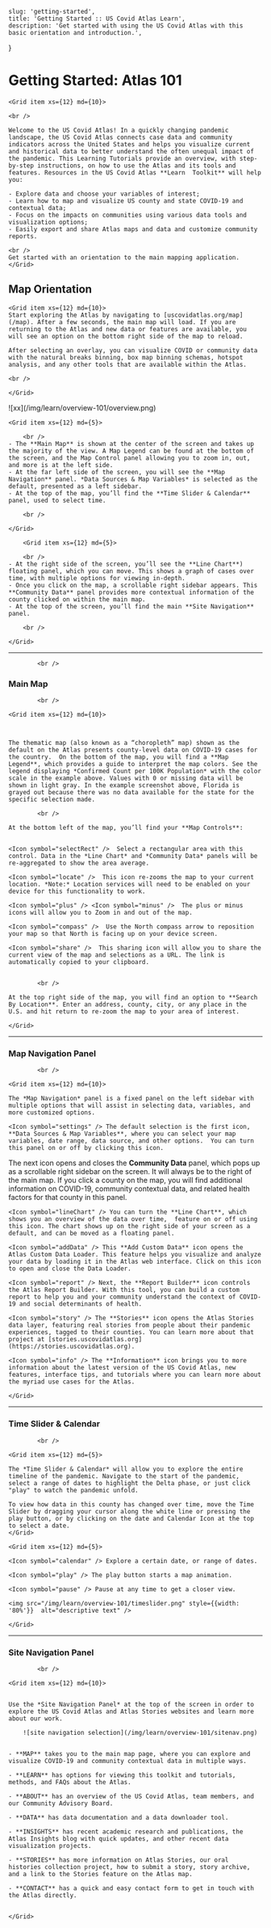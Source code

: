
    slug: 'getting-started',
    title: 'Getting Started :: US Covid Atlas Learn',
    description: 'Get started with using the US Covid Atlas with this basic orientation and introduction.',
}

# Getting Started: Atlas 101

<SelfContainedVideoModal
    buttonText="Watch Video Tutorial"
    videoUrl="https://www.youtube.com/embed/FgRe6p3p4AM?list=PLi9Z7UD_p9f8xEga76YV3FyLhiyL8twmm"
    title="Getting Started with the US Covid Atlas"
    />

<Grid container spacing={8}>

    <Grid item xs={12} md={10}>

    <br />

    Welcome to the US Covid Atlas! In a quickly changing pandemic landscape, the US Covid Atlas connects case data and community indicators across the United States and helps you visualize current and historical data to better understand the often unequal impact of the pandemic. This Learning Tutorials provide an overview, with step-by-step instructions, on how to use the Atlas and its tools and features. Resources in the US Covid Atlas **Learn  Toolkit** will help you: 

    - Explore data and choose your variables of interest; 
    - Learn how to map and visualize US county and state COVID-19 and contextual data; 
    - Focus on the impacts on communities using various data tools and visualization options; 
    - Easily export and share Atlas maps and data and customize community reports. 
    
    <br />
    Get started with an orientation to the main mapping application. 
    </Grid>

</Grid>


## Map Orientation

<Grid container spacing={8}>

    <Grid item xs={12} md={10}>
    Start exploring the Atlas by navigating to [uscovidatlas.org/map](/map). After a few seconds, the main map will load. If you are returning to the Atlas and new data or features are available, you will see an option on the bottom right side of the map to reload. 

    After selecting an overlay, you can visualize COVID or community data with the natural breaks binning, box map binning schemas, hotspot analysis, and any other tools that are available within the Atlas.

    <br />

    </Grid>

</Grid>

<Grid container spacing={8}>
    <Grid item xs={12} md={10}>
        ![xx](/img/learn/overview-101/overview.png)
    </Grid>
  </Grid>


<Grid container spacing={8}>

    <Grid item xs={12} md={5}>

        <br />
    - The **Main Map** is shown at the center of the screen and takes up the majority of the view. A Map Legend can be found at the bottom of the screen, and the Map Control panel allowing you to zoom in, out, and more is at the left side. 
    - At the far left side of the screen, you will see the **Map Navigation** panel. *Data Sources & Map Variables* is selected as the default, presented as a left sidebar.
    - At the top of the map, you’ll find the **Time Slider & Calendar** panel, used to select time.

        <br />

    </Grid>

        <Grid item xs={12} md={5}>

        <br />
    - At the right side of the screen, you’ll see the **Line Chart**) floating panel, which you can move. This shows a graph of cases over time, with multiple options for viewing in-depth. 
    - Once you click on the map, a scrollable right sidebar appears. This **Community Data** panel provides more contextual information of the county clicked on within the main map.
    - At the top of the screen, you’ll find the main **Site Navigation** panel. 

        <br />

    </Grid>


</Grid>

<hr />

            <br />
### Main Map
            <br />
<Grid container spacing={8}>

    <Grid item xs={12} md={10}>



    The thematic map (also known as a “choropleth” map) shown as the default on the Atlas presents county-level data on COVID-19 cases for the country.  On the bottom of the map, you will find a **Map Legend**, which provides a guide to interpret the map colors. See the legend displaying *Confirmed Count per 100K Population* with the color scale in the example above. Values with 0 or missing data will be shown in light gray. In the example screenshot above, Florida is grayed out because there was no data available for the state for the specific selection made. 

            <br />

    At the bottom left of the map, you’ll find your **Map Controls**:


    <Icon symbol="selectRect" />  Select a rectangular area with this control. Data in the *Line Chart* and *Community Data* panels will be re-aggregated to show the area average.

    <Icon symbol="locate" />  This icon re-zooms the map to your current location. *Note:* Location services will need to be enabled on your device for this functionality to work.

    <Icon symbol="plus" /> <Icon symbol="minus" />  The plus or minus icons will allow you to Zoom in and out of the map.

    <Icon symbol="compass" />  Use the North compass arrow to reposition your map so that North is facing up on your device screen.

    <Icon symbol="share" />  This sharing icon will allow you to share the current view of the map and selections as a URL. The link is automatically copied to your clipboard.


            <br />

    At the top right side of the map, you will find an option to **Search By Location**. Enter an address, county, city, or any place in the U.S. and hit return to re-zoom the map to your area of interest.

    </Grid>

</Grid>

<hr />

### Map Navigation Panel
            <br />
<Grid container spacing={8} >

    <Grid item xs={12} md={10}>

    The *Map Navigation* panel is a fixed panel on the left sidebar with multiple options that will assist in selecting data, variables, and more customized options. 

    <Icon symbol="settings" /> The default selection is the first icon, **Data Sources & Map Variables**, where you can select your map variables, date range, data source, and other options.  You can turn this panel on or off by clicking this icon.

   <Icon symbol="summary" />  The next icon opens and closes the **Community Data** panel, which pops up as a scrollable right sidebar on the screen. It will always be to the right of the main map. If you click a county on the map, you will find additional information on COVID-19, community contextual data, and related health factors for that county in this panel.

    <Icon symbol="lineChart" /> You can turn the **Line Chart**, which shows you an overview of the data over time,  feature on or off using this icon. The chart shows up on the right side of your screen as a default, and can be moved as a floating panel.

    <Icon symbol="addData" /> This **Add Custom Data** icon opens the Atlas Custom Data Loader. This feature helps you visualize and analyze your data by loading it in the Atlas web interface. Click on this icon to open and close the Data Loader. 

    <Icon symbol="report" /> Next, the **Report Builder** icon controls the Atlas Report Builder. With this tool, you can build a custom report to help you and your community understand the context of COVID-19 and social determinants of health. 

    <Icon symbol="story" /> The **Stories** icon opens the Atlas Stories data layer, featuring real stories from people about their pandemic experiences, tagged to their counties. You can learn more about that project at [stories.uscovidatlas.org](https://stories.uscovidatlas.org). 

    <Icon symbol="info" /> The **Information** icon brings you to more information about the latest version of the US Covid Atlas, new features, interface tips, and tutorials where you can learn more about the myriad use cases for the Atlas. 

    </Grid>

</Grid>

<hr />

### Time Slider & Calendar 
            <br />
<Grid container spacing={8}>

    <Grid item xs={12} md={5}>

    The *Time Slider & Calendar* will allow you to explore the entire timeline of the pandemic. Navigate to the start of the pandemic, select a range of dates to highlight the Delta phase, or just click "play" to watch the pandemic unfold.

    To view how data in this county has changed over time, move the Time Slider by dragging your cursor along the white line or pressing the play button, or by clicking on the date and Calendar Icon at the top to select a date. 
    </Grid>
    
    <Grid item xs={12} md={5}>

    <Icon symbol="calendar" /> Explore a certain date, or range of dates.

    <Icon symbol="play" /> The play button starts a map animation.

    <Icon symbol="pause" /> Pause at any time to get a closer view.

    <img src="/img/learn/overview-101/timeslider.png" style={{width: '80%'}}  alt="descriptive text" />

    </Grid>

</Grid>

<hr />

### Site Navigation Panel
            <br />
<Grid container spacing={8}>

    <Grid item xs={12} md={10}>


    Use the *Site Navigation Panel* at the top of the screen in order to explore the US Covid Atlas and Atlas Stories websites and learn more about our work. 

        ![site navigation selection](/img/learn/overview-101/sitenav.png)


    - **MAP** takes you to the main map page, where you can explore and visualize COVID-19 and community contextual data in multiple ways.

    - **LEARN** has options for viewing this toolkit and tutorials, methods, and FAQs about the Atlas. 
    
    - **ABOUT** has an overview of the US Covid Atlas, team members, and our Community Advisory Board. 
    
    - **DATA** has data documentation and a data downloader tool. 
    
    - **INSIGHTS** has recent academic research and publications, the Atlas Insights blog with quick updates, and other recent data visualization projects. 
    
    - **STORIES** has more information on Atlas Stories, our oral histories collection project, how to submit a story, story archive, and a link to the Stories feature on the Atlas map. 
    
    - **CONTACT** has a quick and easy contact form to get in touch with the Atlas directly. 


    </Grid>

</Grid>

